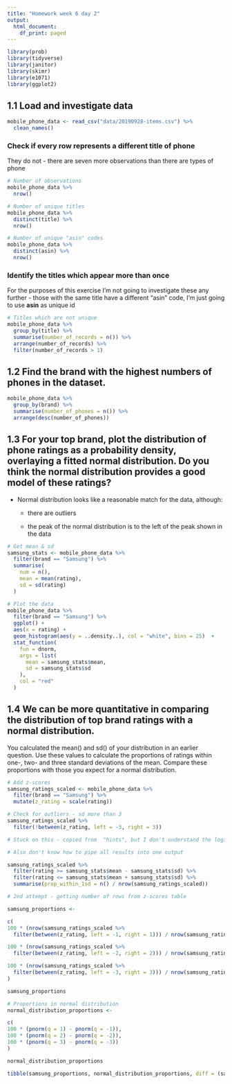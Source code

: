 ```yaml
---
title: "Homework week 6 day 2"
output:
  html_document:
    df_print: paged
---
```


```r
library(prob)
library(tidyverse)
library(janitor)
library(skimr)
library(e1071)
library(ggplot2)
```



## 1.1 Load and investigate data

```r
mobile_phone_data <- read_csv("data/20190928-items.csv") %>% 
  clean_names()
```

### Check if every row represents a different title of phone

They do not - there are seven more observations than there are types of phone
```r
# Number of observations
mobile_phone_data %>% 
  nrow() 

# Number of unique titles
mobile_phone_data %>% 
  distinct(title) %>% 
  nrow() 

# Number of unique "asin" codes
mobile_phone_data %>% 
  distinct(asin) %>% 
  nrow()

```

### Identify the titles which appear more than once

For the purposes of this exercise I'm not going to investigate these any further  - those with the same title have a different "asin" code, I'm just going to use **asin** as unique id
```r
# Titles which are not unique
mobile_phone_data %>% 
  group_by(title) %>% 
  summarise(number_of_records = n()) %>% 
  arrange(number_of_records) %>% 
  filter(number_of_records > 1)
```


## 1.2 Find the brand with the highest numbers of phones in the dataset.

```r
mobile_phone_data %>% 
  group_by(brand) %>% 
  summarise(number_of_phones = n()) %>% 
  arrange(desc(number_of_phones))
```

## 1.3 For your top brand, plot the distribution of phone ratings as a probability density, overlaying a fitted normal distribution. Do you think the normal distribution provides a good model of these ratings?

* Normal distribution looks like a reasonable match for the data, although:

  * there are outliers
  
  * the peak of the normal distribution is to the left of the peak shown in the data

```r
# Get mean & sd
samsung_stats <- mobile_phone_data %>%
  filter(brand == "Samsung") %>% 
  summarise(
    num = n(),
    mean = mean(rating),
    sd = sd(rating)
  )
```


```r
# Plot the data
mobile_phone_data %>% 
  filter(brand == "Samsung") %>% 
  ggplot() +
  aes(x = rating) +
  geom_histogram(aes(y = ..density..), col = "white", bins = 25)  +
  stat_function(
    fun = dnorm,
    args = list(
      mean = samsung_stats$mean,
      sd = samsung_stats$sd
    ),
    col = "red"
  )
```


## 1.4 We can be more quantitative in comparing the distribution of top brand ratings with a normal distribution.

You calculated the mean() and sd() of your distribution in an earlier question. Use these values to calculate the proportions of ratings within one-, two- and three standard deviations of the mean. Compare these proportions with those you expect for a normal distribution.

```r
# Add z-scores
samsung_ratings_scaled <- mobile_phone_data %>% 
  filter(brand == "Samsung") %>% 
  mutate(z_rating = scale(rating))
```

```r
# Check for outliers - sd more than 3
samsung_ratings_scaled %>% 
  filter(!between(z_rating, left = -3, right = 3))
```


```r
# Stuck on this - copied from  "hints", but I don't understand the logic

# Also don't know how to pipe all results into one output

samsung_ratings_scaled %>%
  filter(rating >= samsung_stats$mean - samsung_stats$sd) %>% 
  filter(rating <= samsung_stats$mean + samsung_stats$sd) %>%
  summarise(prop_within_1sd = n() / nrow(samsung_ratings_scaled))
```

```r
# 2nd attempt - getting number of rows from z-scores table

samsung_proportions <-

c(
100 * (nrow(samsung_ratings_scaled %>% 
  filter(between(z_rating, left = -1, right = 1))) / nrow(samsung_ratings_scaled)),

100 * (nrow(samsung_ratings_scaled %>% 
  filter(between(z_rating, left = -2, right = 2))) / nrow(samsung_ratings_scaled)),

100 * (nrow(samsung_ratings_scaled %>% 
  filter(between(z_rating, left = -3, right = 3))) / nrow(samsung_ratings_scaled))
)

samsung_proportions
```

```r
# Proportions in normal distribution
normal_distribution_proportions <-

c(
100 * (pnorm(q = 1) - pnorm(q = -1)),
100 * (pnorm(q = 2) - pnorm(q = -2)),
100 * (pnorm(q = 3) - pnorm(q = -3))
)

normal_distribution_proportions
```

```r
tibble(samsung_proportions, normal_distribution_proportions, diff = (samsung_proportions - normal_distribution_proportions))
```


